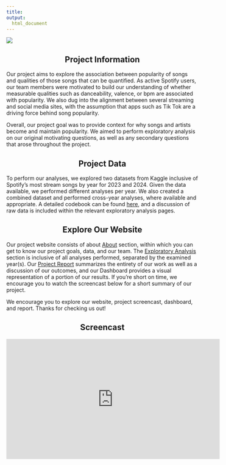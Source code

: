 ```yaml
---
title: 
output:
  html_document
---
```


![](images/Heading.png)



<div style="text-align: center;">
## Project Information
</div>

Our project aims to explore the association between popularity of songs and qualities of those songs that can be quantified. As active Spotify users, our team members were motivated to build our understanding of whether measurable qualities such as danceability, valence, or bpm are associated with popularity. We also dug into the alignment between several streaming and social media sites, with the assumption that apps such as Tik Tok are a driving force behind song popularity.

Overall, our project goal was to provide context for why songs and artists become and maintain popularity. We aimed to perform exploratory analysis on our original motivating questions, as well as any secondary questions that arose throughout the project.

<div style="text-align: center;">


## Project Data
</div>

To perform our analyses, we explored two datasets from Kaggle inclusive of Spotify's most stream songs  by year for 2023 and 2024. Given the data available, we performed different analyses per year. We also created a combined dataset and performed cross-year analyses, where available and appropriate. A detailed codebook can be found [here](about.html), and a discussion of raw data is included within the relevant exploratory analysis pages. 

<div style="text-align: center;">


## Explore Our Website
</div>

Our project website consists of about [About](about_our_project.html) section, within which you can get to know our project goals, data, and our team. The [Exploratory Analysis](2023.html) section is inclusive of all analyses performed, separated by the examined year(s). Our [Project Report](Report.html) summarizes the entirety of our work as well as a discussion of our outcomes, and our Dashboard provides a visual representation of a portion of our results. If you're short on time, we encourage you to watch the screencast below for a short summary of our project. 

We encourage you to explore our website, project screencast, dashboard, and report. Thanks for checking us out! 

<div style="text-align: center;">
## Screencast
</div>

<iframe width="560" height="315" src="https://youtu.be/C49Rkv6DsQg?si=Tu-KbazpSbLFxrU2" title="YouTube video player" frameborder="0" allow="accelerometer; autoplay; clipboard-write; encrypted-media; gyroscope; picture-in-picture; web-share" allowfullscreen></iframe>
